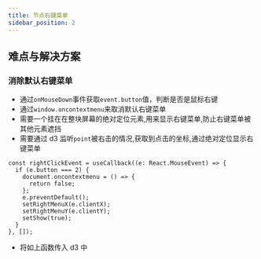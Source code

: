 ```yaml
---
title: 节点右键菜单
sidebar_position: 2
---
```



<AuthorInfo />

## 难点与解决方案

### 消除默认右键菜单

- 通过`onMouseDown`事件获取`event.button`值，判断是否是鼠标右键
- 通过`window.oncontextmenu`来取消默认右键菜单
- 需要一个挂在在整块屏幕的绝对定位元素,用来显示右键菜单,防止右键菜单被其他元素遮挡
- 需要通过 d3 监听`point`被右击的情况,获取到点击的坐标,通过绝对定位显示右键菜单

```tsx
const rightClickEvent = useCallback((e: React.MouseEvent) => {
  if (e.button === 2) {
    document.oncontextmenu = () => {
      return false;
    };
    e.preventDefault();
    setRightMenuX(e.clientX);
    setRightMenuY(e.clientY);
    setShow(true);
  }
}, []);
```

- 将如上函数传入 d3 中

